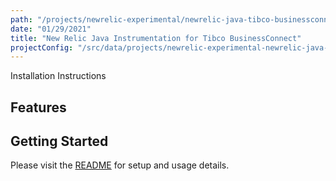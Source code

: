```yaml
---
path: "/projects/newrelic-experimental/newrelic-java-tibco-businessconnect"
date: "01/29/2021"
title: "New Relic Java Instrumentation for Tibco BusinessConnect"
projectConfig: "/src/data/projects/newrelic-experimental-newrelic-java-tibco-businessconnect.json"
---
```


<!-- Imports must occur at the top of the file -->



<Link to="https://github.com/newrelic-experimental/newrelic-java-tibco-businessconnect">Installation Instructions</Link>

## Features



## Getting Started

Please visit the [README](https://github.com/newrelic-experimental/newrelic-java-tibco-businessconnect#readme) for setup and usage details.
